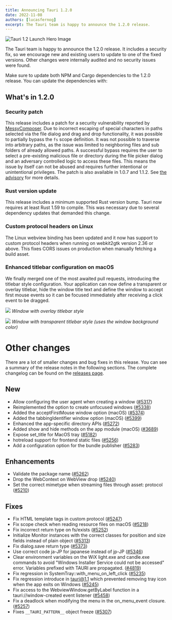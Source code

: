 ```yaml
---
title: Announcing Tauri 1.2.0
date: 2022-11-08
authors: [lucasfernog]
excerpt: The Tauri team is happy to announce the 1.2.0 release.
---
```



![Tauri 1.2 Launch Hero Image](./tauri_1_2_images/header.png)

The Tauri team is happy to announce the 1.2.0 release. It includes a security fix, so we encourage new and existing users to update to one of the fixed versions. Other changes were internally audited and no security issues were found.

Make sure to update both NPM and Cargo dependencies to the 1.2.0 release. You can update the dependencies with:

<CommandTabs
  npm="npm install @tauri-apps/cli@v1 @tauri-apps/api@v1"
  yarn="yarn upgrade @tauri-apps/cli@v1 @tauri-apps/api@v1"
  pnpm="pnpm update @tauri-apps/cli@v1 @tauri-apps/api@v1"
  cargo="cargo update"
/>

## What's in 1.2.0

### Security patch

This release includes a patch for a security vulnerability reported by [MessyComposer](https://github.com/MessyComposer).
Due to incorrect escaping of special characters in paths selected via the file dialog and drag and drop functionality, it was possible to partially bypass the `fs` scope definition.
It was not possible to traverse into arbitrary paths, as the issue was limited to neighboring files and sub folders of already allowed paths.
A successful bypass requires the user to select a pre-existing malicious file or directory during the file picker dialog and an adversary controlled logic to access these files. This means the issue by itself can not be abused and requires further intentional or unintentional privileges.
The patch is also available in 1.0.7 and 1.1.2. See [the advisory](https://github.com/tauri-apps/tauri/security/advisories/GHSA-q9wv-22m9-vhqh) for more details.

### Rust version update

This release includes a minimum supported Rust version bump. Tauri now requires at least Rust 1.59 to compile. This was necessary due to several dependency updates that demanded this change.

### Custom protocol headers on Linux

The Linux webview binding has been updated and it now has support to custom protocol headers when running on webkit2gtk version 2.36 or above. This fixes CORS issues on production when manually fetching a build asset.

### Enhanced titlebar configuration on macOS

We finally merged one of the most awaited pull requests, introducing the titlebar style configuration. Your application can now define a transparent or overlay titlebar, hide the window title text and define the window to accept first mouse events so it can be focused immediately after receiving a click event to be dragged.

![](https://i.imgur.com/si99QwD.png)
_Window with overlay titlebar style_

![](https://i.imgur.com/uFZzVaM.png)
_Window with transparent titlebar style (uses the window background color)_

# Other changes

There are a lot of smaller changes and bug fixes in this release. You can see a summary of the release notes in the following sections. The complete changelog can be found on the [releases page](https://tauri.app/releases).

## New

- Allow configuring the user agent when creating a window ([#5317](https://github.com/tauri-apps/tauri/pull/5317))
- Reimplemented the option to create unfocused windows ([#5338](https://github.com/tauri-apps/tauri/pull/5338))
- Added the acceptFirstMouse window option (macOS) ([#5374](https://github.com/tauri-apps/tauri/pull/5374))
- Added the tabbingIdentifier window option (macOS) ([#5399](https://github.com/tauri-apps/tauri/pull/5399))
- Enhanced the app-specific directory APIs ([#5272](https://www.github.com/tauri-apps/tauri/pull/5272))
- Added show and hide methods on the app module (macOS) ([#3689](https://www.github.com/tauri-apps/tauri/pull/3689))
- Expose set_title for MacOS tray ([#5182](https://github.com/tauri-apps/tauri/pull/5182))
- hotreload support for frontend static files ([#5256](https://github.com/tauri-apps/tauri/pull/5256))
- Add a configuration option for the bundle publisher ([#5283](https://github.com/tauri-apps/tauri/pull/5283))

## Enhancements

- Validate the package name ([#5262](https://github.com/tauri-apps/tauri/pull/5262))
- Drop the WebContext on WebView drop ([#5240](https://github.com/tauri-apps/tauri/pull/5240))
- Set the correct mimetype when streaming files through asset: protocol ([#5210](https://github.com/tauri-apps/tauri/pull/5210))

## Fixes

- Fix HTML template tags in custom protocol ([#5247](https://github.com/tauri-apps/tauri/pull/5247))
- Fix scope check when reading resource files on macOS ([#5218](https://github.com/tauri-apps/tauri/pull/5218))
- Fix incorrect return type on fs/exists ([#5252](https://github.com/tauri-apps/tauri/pull/5252))
- Initialize Monitor instances with the correct classes for position and size fields instead of plain object ([#5313](https://github.com/tauri-apps/tauri/pull/5314))
- Fix dialog.save return type ([#5373](https://www.github.com/tauri-apps/tauri/pull/5373))
- Use correct code ja-JP for japanese instead of jp-JP ([#5346](https://github.com/tauri-apps/tauri/pull/5346))
- Clear environment variables on the WiX light.exe and candle.exe commands to avoid "Windows Installer Service could not be accessed" error. Variables prefixed with TAURI are propagated. ([#4819](https://github.com/tauri-apps/tauri/pull/4819))
- Fix regression in SystemTray::with_menu_on_left_click ([#5235](https://github.com/tauri-apps/tauri/pull/5235))
- Fix regression introduce in tauri@1.1 which prevented removing tray icon when the app exits on Windows ([#5245](https://www.github.com/tauri-apps/tauri/pull/5245))
- Fix access to the WebviewWindow.getByLabel function in a tauri://window-created event listener ([#5458](https://github.com/tauri-apps/tauri/pull/5458))
- Fix a deadlock when modifying the menu in the on_menu_event closure. ([#5257](https://www.github.com/tauri-apps/tauri/pull/5257))
- Fixes `__TAURI_PATTERN__` object freeze ([#5307](https://github.com/tauri-apps/tauri/pull/5407))
